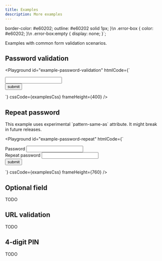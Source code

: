 ```yaml
---
title: Examples
description: More examples
---
```



  border-color: #e60202;
  outline: #e60202 solid 1px;
}\n
.error-box {
  color: #e60202;
}\n
.error-box:empty {
  display: none;
}`;

Examples with common form validation scenarios.

## Password validation

<Playground
  id="example-password-validation"
  htmlCode={`
<form action="/submit">
  <input
    type="password"
    required
    minlength="8"
    pattern="^(?=.*?[a-z])(?=.*?[A-Z])(?=.*?[1-9])(?=.*[\\$\\@$\\!\\%\\*\\#\\?\\&\\-]).+$"
    validation-message="#error"
    message-value-missing="Password is required"
    message-too-short="Must be at least 8 characters"
    message-pattern-mismatch="Must contain capital letter, lowercase letter, number and a special character"
  />
  <div id="error" class="error-box"></div>
  <button>submit</button>
</form>
  `}
  cssCode={examplesCss}
  frameHeight={400}
/>

## Repeat password

<Aside type="caution" title="Warning!">
  This example uses experimental `pattern-same-as` attribute. It might break in
  future releases.
</Aside>

<Playground
  id="example-password-repeat"
  htmlCode={`
<form action="/submit">
  <label for="password">
    Password
  </label>
  <input
    id="password"
    type="password"
    required
    validation-message="#password-error"
    message-value-missing="Password is required"
  />
  <div id="password-error" class="error-box"></div>

  <label for="repeat-password">
    Repeat password
  </label>
  <input
    id="repeat-password"
    type="password"
    required
    pattern-same-as="#password"
    validation-message="#repeat-error"
    message-value-missing="Please repeat password"
    message-pattern-mismatch="Repeated password be the same"
  />
  <div id="repeat-error" class="error-box"></div>
  <button>submit</button>
</form>
  `}
  cssCode={examplesCss}
  frameHeight={760}
/>

## Optional field

TODO

## URL validation

TODO

## 4-digit PIN

TODO
